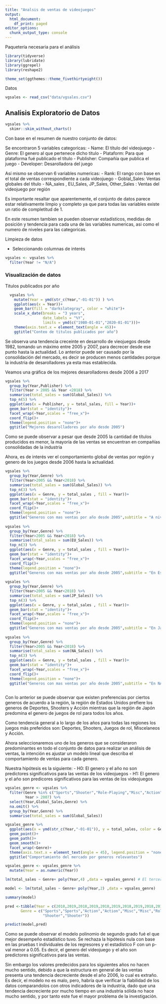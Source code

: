 ```yaml
---
title: "Analsis de ventas de videojuegos"
output:
  html_document:
    df_print: paged
editor_options:
  chunk_output_type: console
---
```

Paquetería necesaria para el análisis

```r
library(tidyverse)
library(lubridate)
library(ggrepel)
library(reshape2)
```

```r
theme_set(ggthemes::theme_fivethirtyeight())
```

Datos

```r
vgsales <- read_csv("data/vgsales.csv")
```

## Analisis Exploratorio de Datos 

```r
vgsales %>% 
  skimr::skim_without_charts()
```

Con  base en el resumen de nuestro conjunto de datos: 

Se encontraron 5 variables categoricas:
- Name: El título del videojuego
- Genre: El genero al que pertenece dicho titulo 
- Plataform: Para que plataforma fué publicado el título
- Publisher: Compañía que publica el juego
- Developer: Desarolladora del juego

Así mismo se observan 6 variables numericas:
- Rank: El rango con base en el total de ventas correspondiente a cada videojuego
- Goblal_Sales: Ventas globales del título
- NA_sales , EU_Sales, JP_Sales, Other_Sales : Ventas del videojuego por región

Es importante resaltar que aparentemente, el conjunto de datos parece estar relativamente limpio y completo ya que para todas las variables existe un ratio de completitud de 1.

En este resumen tambien se pueden observar estadísticos, medidas de posición y tendencia para cada una de las variables numericas, asi como el numero de niveles para las categoricas.

Limpieza de datos

- Seleccionando columnas de interés 

```r
vgsales <- vgsales %>% 
  filter(Year != "N/A")
```

### Visualización de datos 

Titulos publicados por año

```r
  vgsales %>%
    mutate(Year = ymd(str_c(Year,"-01-01")) ) %>% 
    ggplot(aes(x = Year))+
    geom_bar(fill = "darkslategray", color = "white")+
    scale_x_date(breaks = "3 years", 
                 date_labels = "%Y",
                 limits = ymd(c("1980-01-01","2020-01-01")))+
    theme(axis.text.x = element_text(angle = 45))+
    ggtitle("Conteo de titulos publicados por año")

```
Se observa una tendencia creceinte  en desarrollo de vieojuegos desde 1982, tomando un máximo entre 2005 y 2007, para decrecer desde ese punto hasta la actualidad. Lo anterior puede ser causado por la consolidación del mercado, es decir se producen menos cantidades porque la industria de desarolladores ya esta mas establecida.


Veamos una gráfica de los mejores desarolladores desde 2006 a 2017 

```r
vgsales %>% 
  group_by(Year,Publisher) %>% 
  filter(Year > 2005 && Year <2018) %>% 
  summarise(total_sales = sum(Global_Sales)) %>% 
  top_n(5) %>% 
  ggplot(aes(x = Publisher, y = total_sales, fill = Year))+
  geom_bar(stat = "identity")+
  facet_wrap(~Year,scales = "free_x")+
  coord_flip()+
  theme(legend.position = "none")+
  ggtitle("Mejores desarolladores por año desde 2005")
```
Como se puede observar a pesar que desde 2005 la cantidad de títulos producidos es menor, la mayoría de las ventas se encuentran en compañías consolidadas de la industria

Ahora, es de interés ver el comportamiento global de ventas por región y genero de los juegos desde 2006 hasta la actualidad.
```r
vgsales %>% 
  group_by(Year,Genre) %>% 
  filter(Year>2005 && Year<2018) %>% 
  summarise(total_sales = sum(Global_Sales)) %>% 
  top_n(3) %>% 
  ggplot(aes(x = Genre, y = total_sales , fill = Year))+
  geom_bar(stat = "identity")+
  facet_wrap(~Year,scales = "free_x")+
  coord_flip()+
  theme(legend.position = "none")+
  ggtitle("Generos con mas ventas por año desde 2005",subtitle = "A nivel global")
  
vgsales %>% 
  group_by(Year,Genre) %>% 
  filter(Year>2005 && Year<2018) %>% 
  summarise(total_sales = sum(EU_Sales)) %>% 
  top_n(3) %>% 
  ggplot(aes(x = Genre, y = total_sales , fill = Year))+
  geom_bar(stat = "identity")+
  facet_wrap(~Year,scales = "free_x")+
  coord_flip()+
  theme(legend.position = "none")+
  ggtitle("Generos con mas ventas por año desde 2005",subtitle = "En Estados Unidos")
  
vgsales %>% 
  group_by(Year,Genre) %>% 
  filter(Year>2005 && Year<2018) %>% 
  summarise(total_sales = sum(JP_Sales)) %>% 
  top_n(3) %>% 
  ggplot(aes(x = Genre, y = total_sales , fill = Year))+
  geom_bar(stat = "identity")+
  facet_wrap(~Year,scales = "free_x")+
  coord_flip()+
  theme(legend.position = "none")+
  ggtitle("Generos con mas ventas por año desde 2005",subtitle = "En Japón")
  
vgsales %>% 
  group_by(Year,Genre) %>% 
  filter(Year>2005 && Year<2018) %>% 
  summarise(total_sales = sum(NA_Sales)) %>% 
  top_n(3) %>% 
  ggplot(aes(x = Genre, y = total_sales , fill = Year))+
  geom_bar(stat = "identity")+
  facet_wrap(~Year,scales = "free_x")+
  coord_flip()+
  theme(legend.position = "none")+
  ggtitle("Generos con mas ventas por año desde 2005",subtitle = "En NA")
  
```

Con lo anterior se puede observar que existen preferencias por ciertos generos de acuerdo a la región, la región de Estados Unidos prefiere los generos de Deportes, Shooters y Acción mientras que la región de Japón predomina el genero de juegos de rol para todos los años.

Como tendencia general a lo largo de los años para todas las regiones los juegos más preferidos son: Deportes, Shooters, Juegos de rol, Miscelaneos y Acción.

Ahora seleccionaremos uno de los generos que se consideraron predominantes en todo el conjunto de datos para realizar un análisis de ventas, la intención es ajustar un modelo lineal que describa el comportamiento de ventas para cada genero.

Nuestra hipótesis es la siguiente:
- H0: El genero y el año no son predictores significativos para las ventas de los videojuegos
- H1: El genero y el año son predicores significativos para las ventas de los videojuegos
```r
vgsales_genre <- vgsales %>% 
  filter(Genre %in% c("Sports","Shooter","Role-Playing","Misc","Action"), 
         Year > 2007) %>% 
  select(Year,Global_Sales,Genre) %>% 
  na.omit() %>% 
  group_by(Year,Genre) %>% 
  summarise(total_sales = sum(Global_Sales))

vgsales_genre %>% 
  ggplot(aes(x = ymd(str_c(Year,"-01-01")), y = total_sales, color = Genre))+
  geom_point()+
  geom_path()+
  geom_smooth()+
  facet_wrap(~Genre)+
  theme(axis.text.x = element_text(angle = 45), legend.position = "none")+
  ggtitle("Comportamiento del mercado por generos relevantes")

vgsales_genre <- vgsales_genre %>% 
  mutate(Year = as.numeric(Year))

lm(total_sales ~ Genre+ poly(Year,4) ,data = vgsales_genre) # El tercer y cuarto termino del polinomio no es estadisticamente significativo

model <- lm(total_sales ~ Genre+ poly(Year,2) ,data = vgsales_genre)

summary(model)

pred <-tibble(Year = c(2018,2019,2018,2019,2018,2019,2018,2019,2018,2019),
       Genre = c("Sports","Sports","Action","Action","Misc","Misc","Role-Playing","Role-Playing",
                 "Shooter","Shooter"))

predict(model,pred) 
```

Como se puede observar el modelo polinomio de segundo grado fué el que mejor desempeño estadístico tuvo. Se rechaza la hipótesis nula con base en las pruebas t individuales de los regresores y el estadístico F con un p-val menor a 0.05. Es decir, el genero del videojuego y el año son predictores significativos para las ventas.

Sin embargo los valores predecidos para los siguientes años no hacen mucho sentido, debido a que la estructura en general de las ventas presenta una tendencia decreciente desde el año 2006, lo cual es extraño. Es decir,  el modelo no es malo, pero, habría que verificar la fiabilidad de los datos comparandolos con otros indicadores de la industria, dado que una tendencia decreciente por mucho tiempo en una industria sólida no hace mucho sentido, y por tanto este fue el mayor problema de la investigación.


